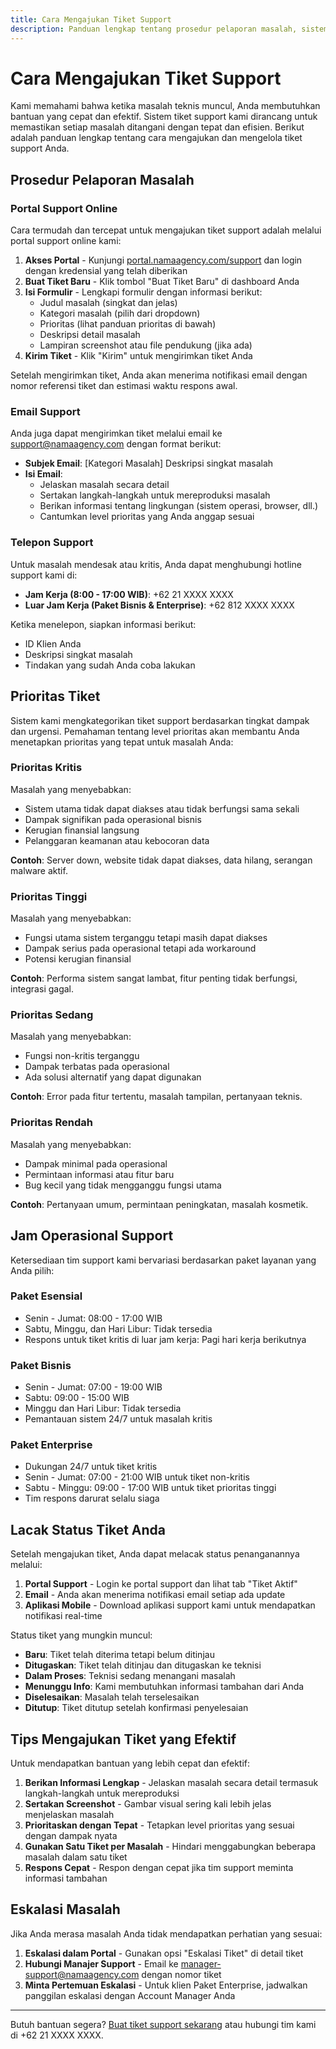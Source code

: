 ```yaml
---
title: Cara Mengajukan Tiket Support
description: Panduan lengkap tentang prosedur pelaporan masalah, sistem prioritas tiket, dan jam operasional layanan support
---
```


# Cara Mengajukan Tiket Support

Kami memahami bahwa ketika masalah teknis muncul, Anda membutuhkan bantuan yang cepat dan efektif. Sistem tiket support kami dirancang untuk memastikan setiap masalah ditangani dengan tepat dan efisien. Berikut adalah panduan lengkap tentang cara mengajukan dan mengelola tiket support Anda.

## Prosedur Pelaporan Masalah

### Portal Support Online

Cara termudah dan tercepat untuk mengajukan tiket support adalah melalui portal support online kami:

1. **Akses Portal** - Kunjungi [portal.namaagency.com/support](https://portal.namaagency.com/support) dan login dengan kredensial yang telah diberikan
2. **Buat Tiket Baru** - Klik tombol "Buat Tiket Baru" di dashboard Anda
3. **Isi Formulir** - Lengkapi formulir dengan informasi berikut:
   - Judul masalah (singkat dan jelas)
   - Kategori masalah (pilih dari dropdown)
   - Prioritas (lihat panduan prioritas di bawah)
   - Deskripsi detail masalah
   - Lampiran screenshot atau file pendukung (jika ada)
4. **Kirim Tiket** - Klik "Kirim" untuk mengirimkan tiket Anda

Setelah mengirimkan tiket, Anda akan menerima notifikasi email dengan nomor referensi tiket dan estimasi waktu respons awal.

### Email Support

Anda juga dapat mengirimkan tiket melalui email ke [support@namaagency.com](mailto:support@namaagency.com) dengan format berikut:

- **Subjek Email**: [Kategori Masalah] Deskripsi singkat masalah
- **Isi Email**: 
  - Jelaskan masalah secara detail
  - Sertakan langkah-langkah untuk mereproduksi masalah
  - Berikan informasi tentang lingkungan (sistem operasi, browser, dll.)
  - Cantumkan level prioritas yang Anda anggap sesuai

### Telepon Support

Untuk masalah mendesak atau kritis, Anda dapat menghubungi hotline support kami di:

- **Jam Kerja (8:00 - 17:00 WIB)**: +62 21 XXXX XXXX
- **Luar Jam Kerja (Paket Bisnis & Enterprise)**: +62 812 XXXX XXXX

Ketika menelepon, siapkan informasi berikut:
- ID Klien Anda
- Deskripsi singkat masalah
- Tindakan yang sudah Anda coba lakukan

## Prioritas Tiket

Sistem kami mengkategorikan tiket support berdasarkan tingkat dampak dan urgensi. Pemahaman tentang level prioritas akan membantu Anda menetapkan prioritas yang tepat untuk masalah Anda:

### Prioritas Kritis

Masalah yang menyebabkan:
- Sistem utama tidak dapat diakses atau tidak berfungsi sama sekali
- Dampak signifikan pada operasional bisnis
- Kerugian finansial langsung
- Pelanggaran keamanan atau kebocoran data

**Contoh**: Server down, website tidak dapat diakses, data hilang, serangan malware aktif.

### Prioritas Tinggi

Masalah yang menyebabkan:
- Fungsi utama sistem terganggu tetapi masih dapat diakses
- Dampak serius pada operasional tetapi ada workaround
- Potensi kerugian finansial

**Contoh**: Performa sistem sangat lambat, fitur penting tidak berfungsi, integrasi gagal.

### Prioritas Sedang

Masalah yang menyebabkan:
- Fungsi non-kritis terganggu
- Dampak terbatas pada operasional
- Ada solusi alternatif yang dapat digunakan

**Contoh**: Error pada fitur tertentu, masalah tampilan, pertanyaan teknis.

### Prioritas Rendah

Masalah yang menyebabkan:
- Dampak minimal pada operasional
- Permintaan informasi atau fitur baru
- Bug kecil yang tidak mengganggu fungsi utama

**Contoh**: Pertanyaan umum, permintaan peningkatan, masalah kosmetik.

## Jam Operasional Support

Ketersediaan tim support kami bervariasi berdasarkan paket layanan yang Anda pilih:

### Paket Esensial
- Senin - Jumat: 08:00 - 17:00 WIB
- Sabtu, Minggu, dan Hari Libur: Tidak tersedia
- Respons untuk tiket kritis di luar jam kerja: Pagi hari kerja berikutnya

### Paket Bisnis
- Senin - Jumat: 07:00 - 19:00 WIB
- Sabtu: 09:00 - 15:00 WIB
- Minggu dan Hari Libur: Tidak tersedia
- Pemantauan sistem 24/7 untuk masalah kritis

### Paket Enterprise
- Dukungan 24/7 untuk tiket kritis
- Senin - Jumat: 07:00 - 21:00 WIB untuk tiket non-kritis
- Sabtu - Minggu: 09:00 - 17:00 WIB untuk tiket prioritas tinggi
- Tim respons darurat selalu siaga

## Lacak Status Tiket Anda

Setelah mengajukan tiket, Anda dapat melacak status penanganannya melalui:

1. **Portal Support** - Login ke portal support dan lihat tab "Tiket Aktif"
2. **Email** - Anda akan menerima notifikasi email setiap ada update
3. **Aplikasi Mobile** - Download aplikasi support kami untuk mendapatkan notifikasi real-time

Status tiket yang mungkin muncul:
- **Baru**: Tiket telah diterima tetapi belum ditinjau
- **Ditugaskan**: Tiket telah ditinjau dan ditugaskan ke teknisi
- **Dalam Proses**: Teknisi sedang menangani masalah
- **Menunggu Info**: Kami membutuhkan informasi tambahan dari Anda
- **Diselesaikan**: Masalah telah terselesaikan
- **Ditutup**: Tiket ditutup setelah konfirmasi penyelesaian

## Tips Mengajukan Tiket yang Efektif

Untuk mendapatkan bantuan yang lebih cepat dan efektif:

1. **Berikan Informasi Lengkap** - Jelaskan masalah secara detail termasuk langkah-langkah untuk mereproduksi
2. **Sertakan Screenshot** - Gambar visual sering kali lebih jelas menjelaskan masalah
3. **Prioritaskan dengan Tepat** - Tetapkan level prioritas yang sesuai dengan dampak nyata
4. **Gunakan Satu Tiket per Masalah** - Hindari menggabungkan beberapa masalah dalam satu tiket
5. **Respons Cepat** - Respon dengan cepat jika tim support meminta informasi tambahan

## Eskalasi Masalah

Jika Anda merasa masalah Anda tidak mendapatkan perhatian yang sesuai:

1. **Eskalasi dalam Portal** - Gunakan opsi "Eskalasi Tiket" di detail tiket
2. **Hubungi Manajer Support** - Email ke [manager-support@namaagency.com](mailto:manager-support@namaagency.com) dengan nomor tiket
3. **Minta Pertemuan Eskalasi** - Untuk klien Paket Enterprise, jadwalkan panggilan eskalasi dengan Account Manager Anda

---

Butuh bantuan segera? [Buat tiket support sekarang](#) atau hubungi tim kami di +62 21 XXXX XXXX.
